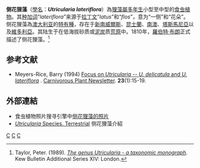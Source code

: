 {{noteTA
|G1=Carnivorous Plant
}}
{{Speciesbox 
| taxon = Utricularia lateriflora
| authority = [[羅伯特·布朗|R.Br.]]
| image = Utricularia lateriflora.jpg
| synonyms = 
*''Utricularia parviflora''<br /><small>R.Br.</small>
}}

'''侧花狸藻'''（[[學名|學名]]：'''''Utricularia lateriflora'''''）為[[狸藻屬|狸藻屬]][[多年生植物|多年生]]小型至中型的[[食虫植物|食虫植物]]。其[[种加词|种加词]]“''lateriflora''”来源于[[拉丁文|拉丁文]]“''latus''”和“''flos''”，意为“一侧”和“花朵”。侧花狸藻為[[澳大利亚|澳大利亚]]的[[特有種|特有種]]，存在于[[新南威爾斯|新南威爾斯]]、[[昆士蘭|昆士蘭]]、[[南澳州|南澳]]、[[塔斯馬尼亞|塔斯馬尼亞]]以及[[維多利亞州|維多利亞]]。其陆生于在低海拔砂质或[[泥炭|泥炭]]质[[荒原|荒原]]中。1810年，[[羅伯特·布朗|羅伯特·布朗]]正式描述了侧花狸藻。<ref name="Taylor 1989">Taylor, Peter. (1989). ''[[狸藻属——分类学专著|The genus Utricularia - a taxonomic monograph]]''. Kew Bulletin Additional Series XIV: London.</ref>

== 参考文献 ==
{{Reflist}}
{{refbegin}}
* Meyers-Rice, Barry (1994) [http://www.sarracenia.com/pubs/focus4.html Focus on ''Utricularia'' -- ''U. delicatula'' and ''U. lateriflora''] {{Wayback|url=http://www.sarracenia.com/pubs/focus4.html |date=20200107140822 }}. [[食虫植物通讯|Carnivorous Plant Newsletter]]. '''23'''(1):15-19.
{{refend}}

== 外部連結 ==
{{refbegin|2}}
* 食虫植物照片搜寻引擎中[http://www.cpphotofinder.com/utricularia-lateriflora-630.html 侧花狸藻的照片] {{Wayback|url=http://www.cpphotofinder.com/utricularia-lateriflora-630.html |date=20200927151011 }}
* [http://www.islandnet.com/~tmalcolm/species.html ''Utricularia'' Species. Terrestrial] {{Wayback|url=http://www.islandnet.com/~tmalcolm/species.html |date=20160304113347 }} 侧花狸藻介紹
{{Commons-inline|Utricularia lateriflora|侧花狸藻}}
{{wikispecies-inline|Utricularia lateriflora|侧花狸藻}}
{{refend}}

{{Utricularia}}
{{Taxonbar|from=Q10887211}}

[[Category:澳大利亞食蟲植物|C]]
[[Category:狸藻屬|C]]
[[Category:澳洲狸藻组|C]]


{{狸藻属小作品}}